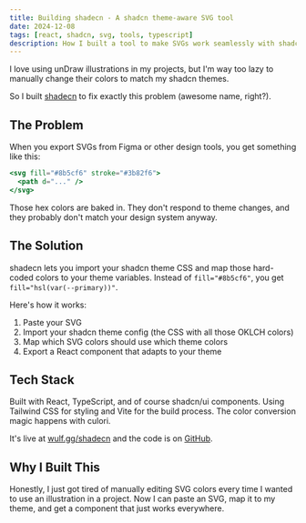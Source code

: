 ```yaml
---
title: Building shadecn - A shadcn theme-aware SVG tool
date: 2024-12-08
tags: [react, shadcn, svg, tools, typescript]
description: How I built a tool to make SVGs work seamlessly with shadcn themes
---
```


I love using unDraw illustrations in my projects, but I'm way too lazy to manually change their colors to match my shadcn themes.

So I built [shadecn](https://github.com/johanwulf/shadecn) to fix exactly this problem (awesome name, right?).

## The Problem

When you export SVGs from Figma or other design tools, you get something like this:

```jsx
<svg fill="#8b5cf6" stroke="#3b82f6">
  <path d="..." />
</svg>
```

Those hex colors are baked in. They don't respond to theme changes, and they probably don't match your design system anyway.

## The Solution

shadecn lets you import your shadcn theme CSS and map those hard-coded colors to your theme variables. Instead of `fill="#8b5cf6"`, you get `fill="hsl(var(--primary))"`.

Here's how it works:

1. Paste your SVG
2. Import your shadcn theme config (the CSS with all those OKLCH colors)
3. Map which SVG colors should use which theme colors
4. Export a React component that adapts to your theme

## Tech Stack

Built with React, TypeScript, and of course shadcn/ui components. Using Tailwind CSS for styling and Vite for the build process. The color conversion magic happens with culori.

It's live at [wulf.gg/shadecn](https://wulf.gg/shadecn) and the code is on [GitHub](https://github.com/johanwulf/shadecn).

## Why I Built This

Honestly, I just got tired of manually editing SVG colors every time I wanted to use an illustration in a project. Now I can paste an SVG, map it to my theme, and get a component that just works everywhere.
